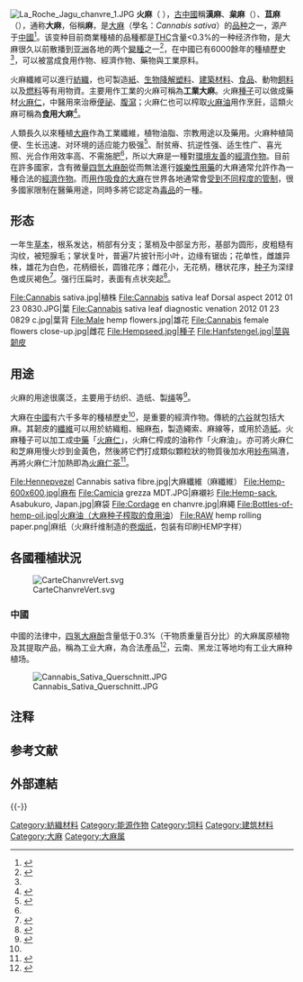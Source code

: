 [[File:La_Roche_Jagu_chanvre_1.JPG|thumb]]
{{不是|火麻树}}
{{大麻}}
'''火麻'''（{{lang-en|''hemp''}}<!--防止有人将它与Sativa条目混淆-->），[[古中國|古中國]]稱'''漢麻'''、'''枲麻'''{{NoteTag|不結實的大麻，即大麻的雄株。莖皮纖維可織成夏布。}}（{{標音|注音=ㄒㄧˇ|拼音=xǐ}}）、'''苴麻'''{{NoteTag|能結子的麻，即大麻的雌株。}}（{{標音|注音=ㄐㄩ|拼音=jū}}），通称'''大麻'''，俗稱'''麻'''，是[[Cannabis_sativa|大麻]]（學名：''Cannabis sativa''）的[[品种|品种]]之一，源产于[[中國|中國]]<ref name="中國">{{Cite web|url=http://www.cmd.gov.hk/html/b5/health_info/publication/Interesting_Chinese_Herbs_2.html|title=衞生署中醫藥事務部|accessdate=2018-11-15|work=www.cmd.gov.hk|language=zh-HK|archive-url=https://web.archive.org/web/20181009022031/http://www.cmd.gov.hk/html/b5/health_info/publication/Interesting_Chinese_Herbs_2.html|archive-date=2018-10-09|dead-url=yes}}</ref>。该变种目前商業種植的品種都是[[THC|THC]]含量<0.3%的一种经济作物，是大麻很久以前散播到[[亚洲|亚洲]]各地的两个[[變種|變種]]之一<ref>{{Cite web|url=http://bjwb.bjd.com.cn/html/2018-07/27/content_268420.htm|title=麻：亦真亦幻的历史|accessdate=2018-11-15|last=北京晚报|work=bjwb.bjd.com.cn|language=en|archive-url=https://web.archive.org/web/20181116001108/http://bjwb.bjd.com.cn/html/2018-07/27/content_268420.htm|archive-date=2018-11-16|dead-url=yes}}</ref>，在中國已有6000餘年的種植歷史<ref name="中國"/>，可以被當成食用作物、經濟作物、藥物與工業原料。

火麻纖維可以進行[[紡織|紡織]]，也可製造[[紙|紙]]、[[生物降解塑料|生物降解塑料]]、[[建築材料|建築材料]]、[[食品|食品]]、動物[[飼料|飼料]]以及[[燃料|燃料]]等有用物資。主要用作工業的火麻可稱為'''工業大麻'''。火麻[[種子|種子]]可以做成藥材[[火麻仁|火麻仁]]，中醫用來治療[[便祕|便祕]]、[[腹瀉|腹瀉]]；火麻仁也可以榨取[[火麻油|火麻油]]用作烹飪，這類火麻可稱為'''食用大麻'''<ref>{{Cite web|url=http://hk.bbwc.cn/dfsn4y.html|title=價值十億新“商機”，食用類大麻能否成為下一個羽衣甘藍？ - 智趣生活 - 彭博商業周刊|accessdate=2018-11-15|work=hk.bbwc.cn|archive-date=2020-10-01|archive-url=https://web.archive.org/web/20201001130004/http://hk.bbwc.cn/dfsn4y.html|dead-url=no}}</ref>。

人類長久以來種植[[大麻属|大麻]]作為工業纖維，植物油脂、宗教用途以及藥用。火麻种植简便、生长迅速、对环境的适应能力极强<ref>{{Cite web|url=http://www.fibercrops.com/html/kejituiguang/200912/22-74.html|title=无毒大麻---云麻一号 - 麻类作物营养与施肥网|accessdate=2018-11-16|work=www.fibercrops.com|language=zh-cn|archive-url=https://web.archive.org/web/20161221064940/http://fibercrops.com/html/kejituiguang/200912/22-74.html|archive-date=2016-12-21|dead-url=yes}}</ref>、耐贫瘠、抗逆性强、适生性广、喜光照、光合作用效率高、不需施肥<ref name=gov/>，所以大麻是一種對[[環境友善|環境友善]]的[[經濟作物|經濟作物]]。目前在許多國家{{NoteTag|如包括中國、日本、韓國、西班牙、英國、愛爾蘭、法國、加拿大、南非、埃及在内的许多国家。}}，含有微量[[四氫大麻酚|四氫大麻酚]]從而無法進行[[娛樂性用藥|娛樂性用藥]]的大麻通常允許作為一種合法的[[經濟作物|經濟作物]]。而[[大麻|用作吸食的大麻]]在世界各地通常會[[大麻的合法性|受到不同程度的管制]]，很多國家限制在醫藥用途，同時多將它認定為[[毒品|毒品]]的一種。

== 形态 ==
一年生[[草本|草本]]，根系发达，梢部有分支；茎梢及中部呈方形，基部为圆形，皮粗糙有沟纹，被短腺毛；掌状复叶，普遍7片披针形小叶，边缘有锯齿；花单性，雌雄异株，雄花为白色，花柄细长，圆锥花序；雌花小，无花柄，穗状花序，[[种子|种子]]为深绿色或灰褐色<ref>{{Cite book|title=精选草药彩色图谱 1|last=汪毅主编|first=|publisher=贵阳：贵州科技出版社|year=2014.05|isbn=978-7-80662-989-5|location=|pages=83}}</ref>。强行压扁时，表面有点状突起<ref>{{Cite book|title=中华本草 2|last=国家中医药管理局《中华本草》编委会编|first=|publisher=上海：[[上海科学技术出版社|上海科学技术出版社]]|year=1999|isbn=7-5323-5106-8|location=|pages=549}}</ref>。

<gallery>
File:Cannabis sativa.jpg|植株
File:Cannabis sativa leaf Dorsal aspect 2012 01 23 0830.JPG|葉
File:Cannabis sativa leaf diagnostic venation 2012 01 23 0829 c.jpg|葉背
File:Male hemp flowers.jpg|雄花
File:Cannabis female flowers close-up.jpg|雌花
File:Hempseed.jpg|種子
File:Hanfstengel.jpg|莖與韌皮
</gallery>

== 用途 ==
火麻的用途很廣泛，主要用于纺织、造纸、製[[绳|绳]]等<ref name=gov>{{Cite web|url=http://www.gov.cn/jrzg/2009-07/21/content_1370717.htm|title=云南成功培育毒性均低于0.3%的4个工业大麻品种|accessdate=2018-11-15|work=www.gov.cn|archive-url=https://web.archive.org/web/20090825060347/http://www.gov.cn/jrzg/2009-07/21/content_1370717.htm#|archive-date=2009-08-25|dead-url=no}}</ref>。

大麻在[[中國|中國]]有六千多年的種植歷史<ref name="中國"/>，是重要的經濟作物。傳統的[[六谷|六谷]]就包括大麻。其韌皮的[[纖維|纖維]]可以用於紡織粗、細麻[[布|布]]，製造繩索、麻線等，或用於造[[紙|紙]]。火麻種子可以加工成[[中藥|中藥]]「[[火麻仁|火麻仁]]」，火麻仁榨成的油称作「火麻油」。亦可將火麻仁和芝麻用慢火炒到金黃色，然後將它們打成類似顆粒狀的物質後加水用[[紗布|紗布]]隔渣，再將火麻仁汁加熱即為[[火麻仁茶|火麻仁茶]]<ref>{{cite web |url = http://www.cuhk.edu.hk/scm/CMPromotionGroup/news/060717.html |title=存档副本 |accessdate=2012-04-10 |deadurl=yes |archiveurl=https://web.archive.org/web/20110615005949/http://www.cuhk.edu.hk/scm/CMPromotionGroup/news/060717.html |archivedate=2011-06-15 }}</ref>。

<gallery>
File:Hennepvezel Cannabis sativa fibre.jpg|大麻纖維（麻纖維）
File:Hemp-600x600.jpg|麻布
File:Camicia grezza MDT.JPG|麻襯衫
File:Hemp-sack, Asabukuro, Japan.jpg|麻袋
File:Cordage en chanvre.jpg|麻繩
File:Bottles-of-hemp-oil.jpg|火麻油（大麻种子榨取的食用油）
File:RAW hemp rolling paper.png|麻纸（火麻纤维制造的[[卷烟纸|卷烟纸]]，包装有印刷HEMP字样）
</gallery>

==各國種植狀況==
[[File:CarteChanvreVert.svg|thumb]]
===中國===
中國的法律中，[[四氢大麻酚|四氢大麻酚]]含量低于0.3%（干物质重量百分比）的大麻属原植物及其提取产品，稱為工业大麻，為合法產品<ref>{{Cite web |url=http://www.law-lib.com/law/law_view.asp?id=330738# |title=2009年9月21日云南省人民政府第30次常务会议通过的《云南省工业大麻种植加工许可规定》第二条第1款 |access-date=2014-08-22 |archive-url=https://web.archive.org/web/20140826120615/http://www.law-lib.com/law/law_view.asp?id=330738# |archive-date=2014-08-26 |dead-url=no }}</ref>，云南、黑龙江等地均有工业大麻种植场。

[[File:Cannabis_Sativa_Querschnitt.JPG|thumb]]

== 注释 ==
{{Notefoot}}

== 参考文献 ==
{{Reflist}}

==外部連結==
{{Wikisource further reading}}
{{-}}
{{五谷}}

[[Category:紡織材料|Category:紡織材料]]
[[Category:能源作物|Category:能源作物]]
[[Category:饲料|Category:饲料]]
[[Category:建筑材料|Category:建筑材料]]
[[Category:大麻|Category:大麻]]
[[Category:大麻属|Category:大麻属]]